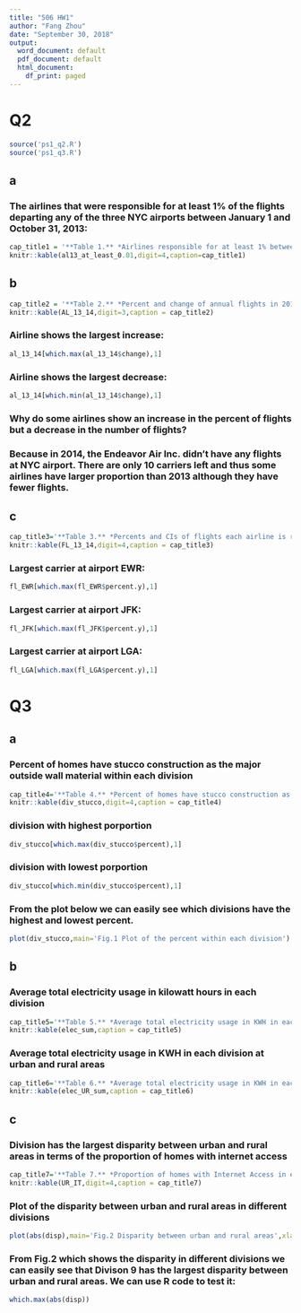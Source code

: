 ---
title: "506 HW1"
author: "Fang Zhou"
date: "September 30, 2018"
output:
  word_document: default
  pdf_document: default
  html_document:
    df_print: paged
---

# Q2
```{r}
source('ps1_q2.R')
source('ps1_q3.R')
```

## a
### The airlines that were responsible for at least 1% of the flights departing any of the three NYC airports between January 1 and October 31, 2013:
```{r}
cap_title1 = '**Table 1.** *Airlines responsible for at least 1% between January 1 and October 31.*'
knitr::kable(al13_at_least_0.01,digit=4,caption=cap_title1)
```

## b
```{r}
cap_title2 = '**Table 2.** *Percent and change of annual flights in 2013&2014.*'
knitr::kable(AL_13_14,digit=3,caption = cap_title2)
```

### Airline shows the largest increase:
```{r}
al_13_14[which.max(al_13_14$change),1]
```

### Airline shows the largest decrease:
```{r}
al_13_14[which.min(al_13_14$change),1]
```

### Why do some airlines show an increase in the percent of flights but a decrease in the number of flights? 
### Because in 2014, the Endeavor Air Inc. didn't have any flights at NYC airport. There are only 10 carriers left and thus some airlines have larger proportion than 2013 although they have fewer flights.

## c
```{r}
cap_title3='**Table 3.** *Percents and CIs of flights each airline is responsible for at three NYC airports.*'
knitr::kable(FL_13_14,digit=4,caption = cap_title3)
```

### Largest carrier at airport EWR:
```{r}
fl_EWR[which.max(fl_EWR$percent.y),1]
```

### Largest carrier at airport JFK:
```{r}
fl_JFK[which.max(fl_JFK$percent.y),1]
```

### Largest carrier at airport LGA:
```{r}
fl_LGA[which.max(fl_LGA$percent.y),1]
```

# Q3
## a
### Percent of homes have stucco construction as the major outside wall material within each division
```{r}
cap_title4='**Table 4.** *Percent of homes have stucco construction as the major outside wall material within each division.*'
knitr::kable(div_stucco,digit=4,caption = cap_title4)
```

### division with highest porportion
```{r}
div_stucco[which.max(div_stucco$percent),1]
```

### division with lowest porportion
```{r}
div_stucco[which.min(div_stucco$percent),1]
```

### From the plot below we can easily see which divisions have the highest and lowest percent. 
```{r}
plot(div_stucco,main='Fig.1 Plot of the percent within each division')
```

## b
### Average total electricity usage in kilowatt hours in each division
```{r}
cap_title5='**Table 5.** *Average total electricity usage in KWH in each division.*'
knitr::kable(elec_sum,caption = cap_title5)
```

### Average total electricity usage in KWH in each division at urban and rural areas
```{r}
cap_title6='**Table 6.** *Average total electricity usage in KWH in each division stratified by urban and rural status.*'
knitr::kable(elec_UR_sum,caption = cap_title6)
```

## c
### Division has the largest disparity between urban and rural areas in terms of the proportion of homes with internet access
```{r}
cap_title7='**Table 7.** *Proportion of homes with Internet Access in each division stratified by urban and rural status.*'
knitr::kable(UR_IT,digit=4,caption = cap_title7)
```

### Plot of the disparity between urban and rural areas in different divisions
```{r}
plot(abs(disp),main='Fig.2 Disparity between urban and rural areas',xlab='division',ylab='disparity')
```

### From Fig.2 which shows the disparity in different divisions we can easily see that Divison 9 has the largest disparity between urban and rural areas. We can use R code to test it:
```{r}
which.max(abs(disp))
```
